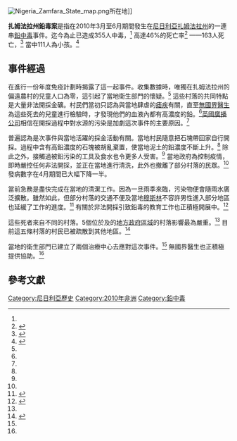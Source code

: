 [[File:Nigeria_Zamfara_State_map.png|right]]所在地]]

'''扎姆法拉州鉛毒案'''是指在2010年3月至6月期間發生在[[尼日利亞|尼日利亞]][[扎姆法拉州|扎姆法拉州]]的一連串[[鉛中毒|鉛中毒]]事件。迄今為止已造成355人中毒，<ref name="Nigeria - lead poisoning kills 100 children in north"/> 高達46%的死亡率<ref>{{cite news|author=Yahaya, Sahabi|url=http://uk.reuters.com/article/idUKTRE6535S920100604?feedType=RSS&feedName=healthNewsMolt&utm_source=feedburner&utm_medium=feed&utm_campaign=Feed%3A+reuters%2FUKHealth+%28News+%2F+UK+%2F+Health+%26+Drugs%29|title=Lead poisoning from mining kills 163 in Nigeria|date=2010-06-04|work=[[路透社|路透社]]|publisher=[[湯森路透|湯森路透]]|accessdate=2010-06-04}}</ref>
——163人死亡，<ref name="Nigeria - lead poisoning kills 100 children in north">{{cite news|url=http://news.bbc.co.uk/2/hi/world/africa/10241647.stm|title=Nigeria - lead poisoning kills 100 children in north|date=2010-06-04|work=[[BBC_News|BBC News]]|publisher=[[BBC|BBC]]|accessdate=2010-06-04|archive-date=2010-06-05|archive-url=https://web.archive.org/web/20100605184534/http://news.bbc.co.uk/2/hi/world/africa/10241647.stm|dead-url=no}}</ref> 當中111人為小孩。<ref name="'Lead poisoning kills 163 in Nigeria'">{{cite news|url=http://www.iol.co.za/index.php?set_id=1&click_id=86&art_id=nw20100604190019688C482482|title='Lead poisoning kills 163 in Nigeria'|date=2010-06-04|work=[[Independent_Online_(South_Africa)|Independent Online (South Africa)]]|publisher=[[Independent_News_&_Media|Independent News & Media]]|accessdate=2010-06-04}}</ref>

==事件經過==
在進行一份年度免疫計劃時揭露了這一起事件。收集數據時，唯獨在扎姆法拉州的偏遠農村的兒童人口為零，這引起了當地衛生部門的懷疑。<ref name="Nigeria - lead poisoning kills 100 children in north"/> 這些村落的共同特點是大量非法開採金礦。村民們當初只認為與當地肆虐的[[瘧疾|瘧疾]]有關，直至[[無國界醫生|無國界醫生]]為這些死去的兒童進行檢驗時，才發現他們的血液內都有高濃度的鉛。<ref name="Nigeria - lead poisoning kills 100 children in north"/>[[英國廣播公司|英國廣播公司]]相信在開採過程中對水源的污染是加劇這次事件的主要原因。<ref name="Nigeria - lead poisoning kills 100 children in north"/>

普遍認為是次事件與當地活躍的採金活動有關。當地村民隨意把石塊帶回家自行開採。過程中含有高鉛濃度的石塊被胡亂棄置，使當地泥土的鉛濃度不斷上升。<ref name="AFP"/> 除此之外，接觸過被鉛污染的工具及食水也令更多人受害。<ref name="reuters2"/> 當地政府為控制疫情，即時嚴控任何非法開採，並正在當地進行清洗，此外也撤離了部分村落的民眾。<ref name="AFP"/> 發病數字在4月期間已大幅下降一半。

當前急務是盡快完成在當地的清潔工作。因為一旦雨季來臨，污染物便會隨雨水廣泛擴散。雖然如此，但部分村落的交通不便及當地[[穆斯林|穆斯林]]不容許男性進入部分地區也延緩了工作的進度。<ref name="reuters2">{{cite news|title=Lead poisoning from mining kills 163 in Nigeria|url=http://www.reuters.com/article/idUSTRE6534JE20100604|accessdate=2010-06-04|newspaper=Reuters|date=2010-06-04|archive-date=2010-06-06|archive-url=https://web.archive.org/web/20100606160708/http://www.reuters.com/article/idUSTRE6534JE20100604|dead-url=no}}</ref> 有關於非法開採引致鉛毒的教育工作也正積極開展中。<ref name="AFP">{{cite news|title=Lead poisoning kills 163 in Nigeria: health official|url=http://www.google.com/hostednews/afp/article/ALeqM5ha4UTEJdHnnU73q0dvJymTKvdm5Q|accessdate=2010-06-04|newspaper=AFP|date=2010-06-04|archive-date=2011-03-02|archive-url=https://web.archive.org/web/20110302085422/http://www.google.com/hostednews/afp/article/ALeqM5ha4UTEJdHnnU73q0dvJymTKvdm5Q|dead-url=no}}</ref>

這些死者來自不同的村落。5個位於{{link-en|安卡 (尼日利亚)|Anka, Nigeria|安卡}}及{{link-en|本古杜|Bungudu}}的[[地方政府區域_(尼日利亞)|地方政府區域]]的村落影響最為嚴重。<ref name="'Lead poisoning kills 163 in Nigeria'"/> 目前這五條村落的村民已被疏散到其他地區。<ref name="AP">{{cite news|title=Nigeria: 160 die from lead as villages seek gold|url=http://www.google.com/hostednews/ap/article/ALeqM5ijnJN8e_o1Ik8H7yUQlfAoUNRc0wD9G4LJF80|accessdate=2010-06-04|newspaper=Associated Press|date=2010-06-04|archive-date=2010-06-10|archive-url=https://web.archive.org/web/20100610072859/http://www.google.com/hostednews/ap/article/ALeqM5ijnJN8e_o1Ik8H7yUQlfAoUNRc0wD9G4LJF80|dead-url=no}}</ref>

當地的衛生部門已建立了兩個治療中心去應對這次事件。<ref name="Nigeria - lead poisoning kills 100 children in north"/> 無國界醫生也正積極提供協助。<ref name="'Lead poisoning kills 163 in Nigeria'"/>

==參考文獻==
{{Reflist}}

[[Category:尼日利亞歷史|Category:尼日利亞歷史]]
[[Category:2010年非洲|Category:2010年非洲]]
[[Category:鉛中毒|Category:鉛中毒]]